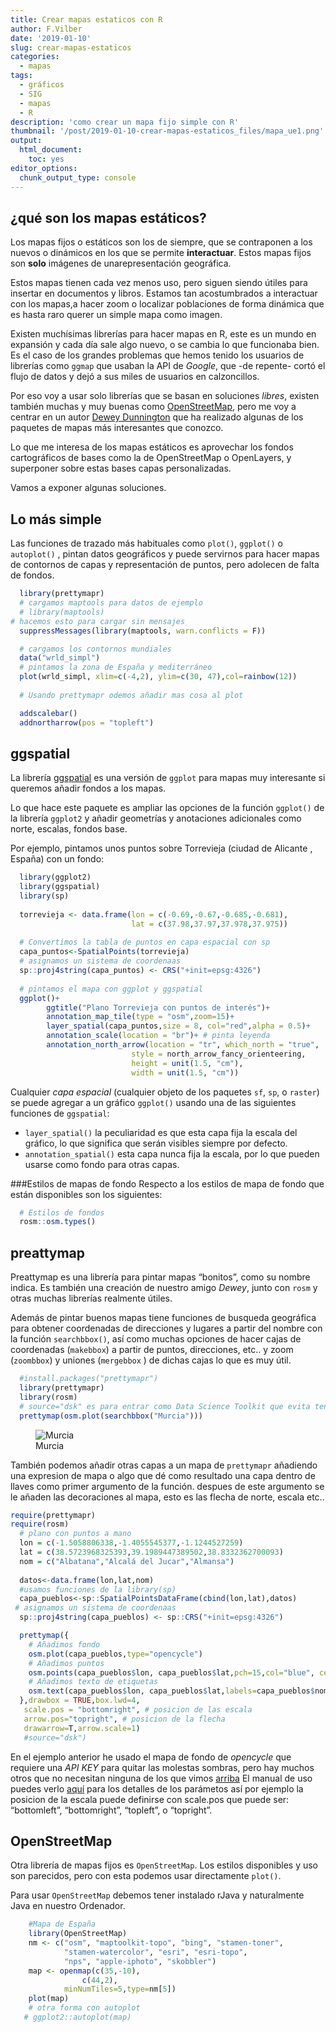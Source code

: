 ```yaml
---
title: Crear mapas estaticos con R
author: F.Vilber
date: '2019-01-10'
slug: crear-mapas-estaticos
categories:
  - mapas
tags:
  - gráficos
  - SIG
  - mapas
  - R
description: 'como crear un mapa fijo simple con R'
thumbnail: '/post/2019-01-10-crear-mapas-estaticos_files/mapa_ue1.png'
output: 
  html_document: 
    toc: yes
editor_options: 
  chunk_output_type: console
---
```


## ¿qué son los mapas estáticos?
Los mapas fijos o estáticos son los de siempre, que se contraponen a los nuevos o dinámicos en los que se permite **interactuar**. Estos mapas fijos son **solo** imágenes de unarepresentación geográfica.

Estos mapas tienen cada vez menos uso, pero siguen siendo útiles para insertar en documentos y libros. Estamos tan acostumbrados a interactuar con los mapas,a hacer zoom o localizar poblaciones de forma dinámica que es hasta raro querer un simple mapa como imagen.

Existen muchísimas librerías para hacer mapas en R, este es un mundo en expansión y cada día sale algo nuevo, o se cambia lo que funcionaba bien. Es el caso de los grandes problemas que hemos tenido los usuarios de librerías como `ggmap` que usaban la API de *Google*, que -de repente- cortó el flujo de datos y dejó a sus miles de usuarios en calzoncillos.

Por eso voy a usar solo librerías que se basan en soluciones *libres*, existen también muchas y muy buenas como [OpenStreetMap](https://wiki.openstreetmap.org), pero me voy a centrar en un autor [Dewey Dunnington](https://github.com/paleolimbot) que ha realizado algunas de los paquetes de mapas más interesantes que conozco.

Lo que me interesa de los mapas estáticos es aprovechar los fondos cartográficos de bases como la de OpenStreetMap o OpenLayers, y superponer sobre estas bases capas personalizadas.

Vamos a exponer algunas soluciones.


## Lo más simple 
Las funciones de trazado más habituales como `plot()`, `ggplot()` o `autoplot()` , pintan datos geográficos y puede servirnos para hacer mapas de contornos de capas y representación de puntos, pero adolecen de falta de fondos.  


```r
  library(prettymapr)
  # cargamos maptools para datos de ejemplo
  # library(maptools)
# hacemos esto para cargar sin mensajes
  suppressMessages(library(maptools, warn.conflicts = F))

  # cargamos los contornos mundiales
  data("wrld_simpl")
  # pintamos la zona de España y mediterráneo
  plot(wrld_simpl, xlim=c(-4,2), ylim=c(30, 47),col=rainbow(12))
  
  # Usando prettymapr odemos añadir mas cosa al plot

  addscalebar()
  addnortharrow(pos = "topleft")
```

## ggspatial

La librería [ggspatial](https://github.com/paleolimbot/ggspatial) es una versión de `ggplot` para mapas muy interesante si queremos añadir fondos a los mapas. 

Lo que hace este paquete es ampliar las opciones de la función `ggplot()` de la librería `ggplot2` y añadir geometrías y anotaciones adicionales como norte, escalas, fondos base. 

Por ejemplo, pintamos unos puntos sobre Torrevieja (ciudad de Alicante , España) con un fondo:

```r
  library(ggplot2)
  library(ggspatial)
  library(sp)
  
  torrevieja <- data.frame(lon = c(-0.69,-0.67,-0.685,-0.681),
                           lat = c(37.98,37.97,37.978,37.975))
  
  # Convertimos la tabla de puntos en capa espacial con sp
  capa_puntos<-SpatialPoints(torrevieja)
  # asignamos un sistema de coordenaas
  sp::proj4string(capa_puntos) <- CRS("+init=epsg:4326") 
  
  # pintamos el mapa con ggplot y ggspatial
  ggplot()+
        ggtitle("Plano Torrevieja con puntos de interés")+
        annotation_map_tile(type = "osm",zoom=15)+ 
        layer_spatial(capa_puntos,size = 8, col="red",alpha = 0.5)+
        annotation_scale(location = "br")+ # pinta leyenda 
        annotation_north_arrow(location = "tr", which_north = "true",
                           style = north_arrow_fancy_orienteering, 
                           height = unit(1.5, "cm"),
                           width = unit(1.5, "cm"))
```

Cualquier *capa espacial* (cualquier objeto de los paquetes `sf`, `sp`, o `raster`) se puede agregar a un gráfico `ggplot()` usando una de las siguientes funciones de `ggspatial`:

  * `layer_spatial()` la peculiaridad es que esta capa fija la escala del gráfico, lo que significa que serán visibles siempre por defecto.
  * `annotation_spatial()` esta capa nunca fija la escala, por lo que pueden usarse como fondo para otras capas.

###Estilos de mapas de fondo
Respecto a los estilos de mapa de fondo que están disponibles son los siguientes:

```r
  # Estilos de fondos
  rosm::osm.types()
```

## preattymap
Preattymap es una librería para pintar mapas "bonitos", como su nombre indica. Es también una creación de nuestro amigo *Dewey*, junto con `rosm` y otras muchas librerías realmente útiles.

Además de pintar buenos mapas tiene funciones de busqueda geográfica para obtener coordenadas de direcciones y lugares a partir del nombre con la función `searchbbox()`, así como muchas opciones de hacer cajas de coordenadas (`makebbox`) a partir de puntos, direcciones, etc.. y zoom (`zoombbox`) y uniones (`mergebbox` ) de dichas cajas lo que es muy útil. 

```r
  #install.packages("prettymapr")
  library(prettymapr)
  library(rosm)
  # source="dsk" es para entrar como Data Science Toolkit que evita tener que darse de alta en las APIs
  prettymap(osm.plot(searchbbox("Murcia")))

```

![Murcia](/post/2019-01-10-crear-mapas-estaticos_files/pretty_1-1.png)

También podemos añadir otras capas a un mapa de `prettymapr` añadiendo una expresion de mapa o algo que dé como resultado una capa dentro de llaves como primer argumento de la función. despues de este argumento se le añaden las decoraciones al mapa, esto es las flecha de norte, escala etc..

```r
require(prettymapr)
require(rosm)
  # plano con puntos a mano
  lon = c(-1.5058806338,-1.4055545377,-1.1244527259)
  lat = c(38.5723968325393,39.1989447389502,38.8332362700093)
  nom = c("Albatana","Alcalá del Jucar","Almansa")
  
  datos<-data.frame(lon,lat,nom)
  #usamos funciones de la library(sp)
  capa_pueblos<-sp::SpatialPointsDataFrame(cbind(lon,lat),datos)
 # asignamos un sistema de coordenaas
  sp::proj4string(capa_pueblos) <- sp::CRS("+init=epsg:4326") 

  prettymap({
    # Añadimos fondo
    osm.plot(capa_pueblos,type="opencycle")
    # Añadimos puntos
    osm.points(capa_pueblos$lon, capa_pueblos$lat,pch=15,col="blue", cex=3)
    # Añadimos texto de etiquetas
    osm.text(capa_pueblos$lon, capa_pueblos$lat,labels=capa_pueblos$nom,adj=c(-0.3, 0.5), cex=1.2,col="blue")
  },drawbox = TRUE,box.lwd=4,
   scale.pos = "bottomright", # posicion de las escala
   arrow.pos="topright", # posicion de la flecha
   drawarrow=T,arrow.scale=1)
   #source="dsk")
```
En el ejemplo anterior he usado el mapa de fondo de *opencycle* que requiere una *API KEY* para quitar las molestas sombras, pero hay muchos otros que no necesitan ninguna de los que vimos [arriba](#Estilos de mapas de fondo)
El manual de uso puedes verlo [aquí](https://cran.r-project.org/web/packages/prettymapr/prettymapr.pdf) para los detalles de los parámetos así por ejemplo la posicion de la escala puede definirse con scale.pos que puede ser: "bottomleft", "bottomright", "topleft", o
"topright".

## OpenStreetMap

Otra librería de mapas fijos es `OpenStreetMap`.
Los estilos disponibles y uso son parecidos, pero con esta podemos usar directamente `plot()`.

Para usar `OpenStreetMap` debemos tener instalado rJava y naturalmente Java en nuestro Ordenador.

```r
    #Mapa de España
    library(OpenStreetMap)
    nm <- c("osm", "maptoolkit-topo", "bing", "stamen-toner", 
    		"stamen-watercolor", "esri", "esri-topo", 
    		"nps", "apple-iphoto", "skobbler")
    map <- openmap(c(35,-10),
    			c(44,2),
    		minNumTiles=5,type=nm[5])
    plot(map)
    # otra forma con autoplot
   # ggplot2::autoplot(map)
```


